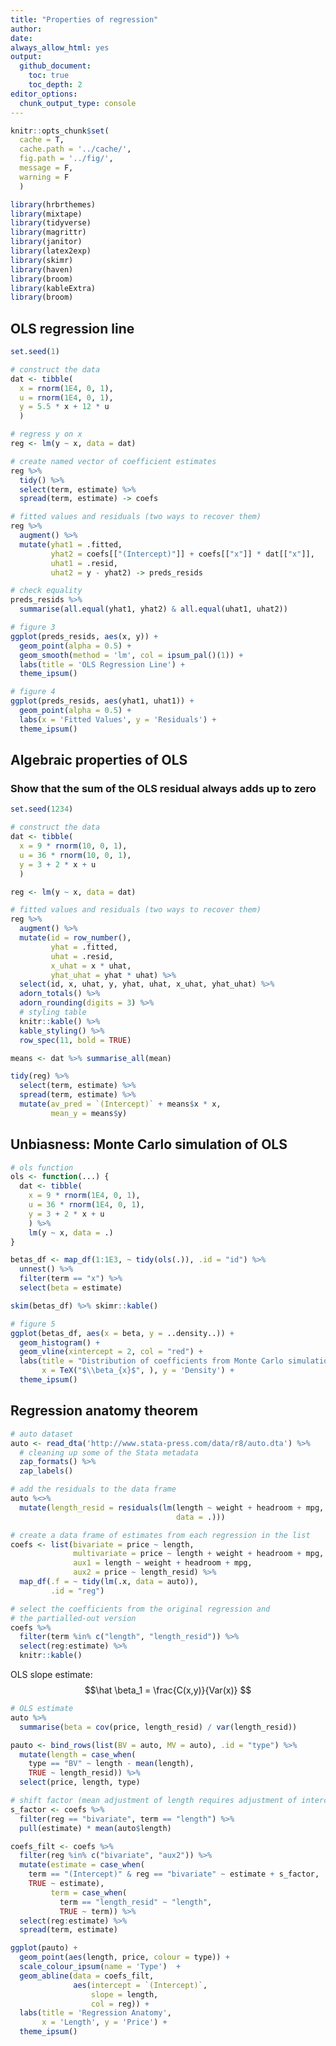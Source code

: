 ```yaml
---
title: "Properties of regression"
author:
date:
always_allow_html: yes
output:
  github_document:
    toc: true
    toc_depth: 2
editor_options: 
  chunk_output_type: console
---
```


<!-- README.md is generated from README.Rmd. Please edit that file -->

```r
knitr::opts_chunk$set(
  cache = T,
  cache.path = '../cache/',
  fig.path = '../fig/',
  message = F,
  warning = F
  )

library(hrbrthemes)
library(mixtape)
library(tidyverse)
library(magrittr)
library(janitor)
library(latex2exp)
library(skimr)
library(haven)
library(broom)
library(kableExtra)
library(broom)
```

## OLS regression line

```r

set.seed(1)

# construct the data
dat <- tibble(
  x = rnorm(1E4, 0, 1),
  u = rnorm(1E4, 0, 1),
  y = 5.5 * x + 12 * u
  )

# regress y on x 
reg <- lm(y ~ x, data = dat)

# create named vector of coefficient estimates
reg %>% 
  tidy() %>% 
  select(term, estimate) %>% 
  spread(term, estimate) -> coefs

# fitted values and residuals (two ways to recover them)
reg %>% 
  augment() %>% 
  mutate(yhat1 = .fitted,
         yhat2 = coefs[["(Intercept)"]] + coefs[["x"]] * dat[["x"]],
         uhat1 = .resid,
         uhat2 = y - yhat2) -> preds_resids

# check equality
preds_resids %>% 
  summarise(all.equal(yhat1, yhat2) & all.equal(uhat1, uhat2))
```



```r
# figure 3
ggplot(preds_resids, aes(x, y)) +
  geom_point(alpha = 0.5) +
  geom_smooth(method = 'lm', col = ipsum_pal()(1)) +
  labs(title = 'OLS Regression Line') +
  theme_ipsum()
```

```r
# figure 4
ggplot(preds_resids, aes(yhat1, uhat1)) +
  geom_point(alpha = 0.5) +
  labs(x = 'Fitted Values', y = 'Residuals') +
  theme_ipsum()
```

## Algebraic properties of OLS

### Show that the sum of the OLS residual always adds up to zero

```r

set.seed(1234)

# construct the data
dat <- tibble(
  x = 9 * rnorm(10, 0, 1),
  u = 36 * rnorm(10, 0, 1),
  y = 3 + 2 * x + u
  )

reg <- lm(y ~ x, data = dat)

# fitted values and residuals (two ways to recover them)
reg %>% 
  augment() %>% 
  mutate(id = row_number(),
         yhat = .fitted,
         uhat = .resid,
         x_uhat = x * uhat, 
         yhat_uhat = yhat * uhat) %>% 
  select(id, x, uhat, y, yhat, uhat, x_uhat, yhat_uhat) %>% 
  adorn_totals() %>% 
  adorn_rounding(digits = 3) %>% 
  # styling table
  knitr::kable() %>% 
  kable_styling() %>% 
  row_spec(11, bold = TRUE)
```

```r
means <- dat %>% summarise_all(mean)

tidy(reg) %>% 
  select(term, estimate) %>% 
  spread(term, estimate) %>% 
  mutate(av_pred = `(Intercept)` + means$x * x, 
         mean_y = means$y)
```

## Unbiasness: Monte Carlo simulation of OLS

```r

# ols function
ols <- function(...) {
  dat <- tibble(
    x = 9 * rnorm(1E4, 0, 1),
    u = 36 * rnorm(1E4, 0, 1),
    y = 3 + 2 * x + u
    ) %>% 
    lm(y ~ x, data = .)
}

betas_df <- map_df(1:1E3, ~ tidy(ols(.)), .id = "id") %>% 
  unnest() %>% 
  filter(term == "x") %>% 
  select(beta = estimate) 

skim(betas_df) %>% skimr::kable()

# figure 5
ggplot(betas_df, aes(x = beta, y = ..density..)) +
  geom_histogram() +
  geom_vline(xintercept = 2, col = "red") + 
  labs(title = "Distribution of coefficients from Monte Carlo simulation", 
       x = TeX("$\\beta_{x}$", ), y = 'Density') +
  theme_ipsum()
```


## Regression anatomy theorem

```r
# auto dataset
auto <- read_dta('http://www.stata-press.com/data/r8/auto.dta') %>% 
  # cleaning up some of the Stata metadata
  zap_formats() %>% 
  zap_labels() 

# add the residuals to the data frame 
auto %<>% 
  mutate(length_resid = residuals(lm(length ~ weight + headroom + mpg, 
                                     data = .)))

# create a data frame of estimates from each regression in the list
coefs <- list(bivariate = price ~ length,
              multivariate = price ~ length + weight + headroom + mpg,
              aux1 = length ~ weight + headroom + mpg,
              aux2 = price ~ length_resid) %>% 
  map_df(.f = ~ tidy(lm(.x, data = auto)), 
         .id = "reg") 

# select the coefficients from the original regression and 
# the partialled-out version
coefs %>% 
  filter(term %in% c("length", "length_resid")) %>% 
  select(reg:estimate) %>% 
  knitr::kable() 
```

OLS slope estimate: 
$$\hat \beta_1 = \frac{C(x,y)}{Var(x)} $$

```r
# OLS estimate 
auto %>% 
  summarise(beta = cov(price, length_resid) / var(length_resid))

pauto <- bind_rows(list(BV = auto, MV = auto), .id = "type") %>% 
  mutate(length = case_when(
    type == "BV" ~ length - mean(length), 
    TRUE ~ length_resid)) %>% 
  select(price, length, type)

# shift factor (mean adjustment of length requires adjustment of intercept)
s_factor <- coefs %>% 
  filter(reg == "bivariate", term == "length") %>% 
  pull(estimate) * mean(auto$length)
```

```r
coefs_filt <- coefs %>% 
  filter(reg %in% c("bivariate", "aux2")) %>% 
  mutate(estimate = case_when(
    term == "(Intercept)" & reg == "bivariate" ~ estimate + s_factor,
    TRUE ~ estimate),
         term = case_when(
           term == "length_resid" ~ "length",
           TRUE ~ term)) %>% 
  select(reg:estimate) %>% 
  spread(term, estimate) 

ggplot(pauto) + 
  geom_point(aes(length, price, colour = type)) + 
  scale_colour_ipsum(name = 'Type')  + 
  geom_abline(data = coefs_filt, 
              aes(intercept = `(Intercept)`, 
                  slope = length, 
                  col = reg)) + 
  labs(title = 'Regression Anatomy', 
       x = 'Length', y = 'Price') +
  theme_ipsum() 
```
